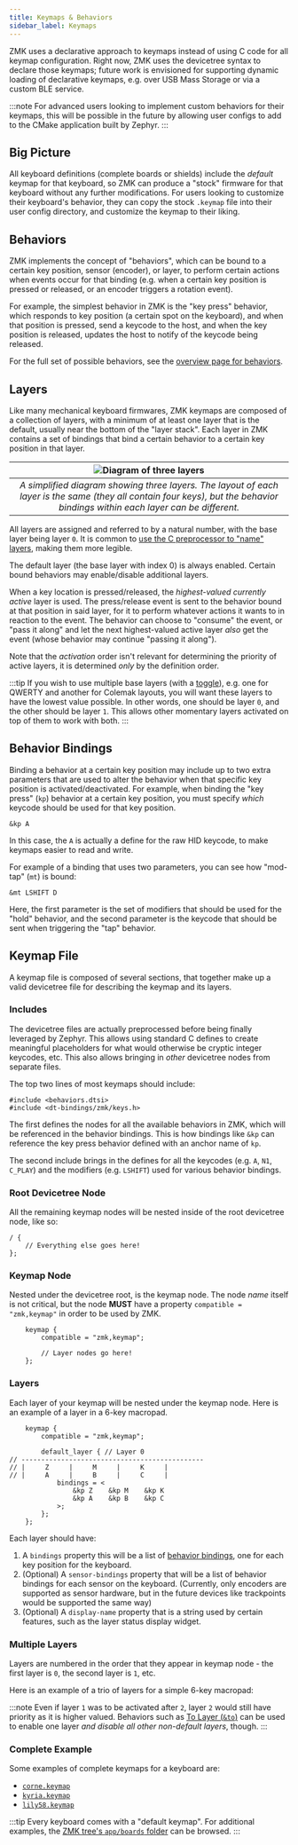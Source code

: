 ```yaml
---
title: Keymaps & Behaviors
sidebar_label: Keymaps
---
```



ZMK uses a declarative approach to keymaps instead of using C code for all keymap configuration.
Right now, ZMK uses the devicetree syntax to declare those keymaps; future work is envisioned for
supporting dynamic loading of declarative keymaps, e.g. over USB Mass Storage or via a custom BLE
service.

:::note
For advanced users looking to implement custom behaviors for their keymaps, this will be possible
in the future by allowing user configs to add to the CMake application built by Zephyr.
:::

## Big Picture

All keyboard definitions (complete boards or shields) include the _default_ keymap for that keyboard,
so ZMK can produce a "stock" firmware for that keyboard without any further modifications. For users
looking to customize their keyboard's behavior, they can copy the stock `.keymap` file into their
user config directory, and customize the keymap to their liking.

## Behaviors

ZMK implements the concept of "behaviors", which can be bound to a certain key position, sensor (encoder),
or layer, to perform certain actions when events occur for that binding (e.g. when a certain key position
is pressed or released, or an encoder triggers a rotation event).

For example, the simplest behavior in ZMK is the "key press" behavior, which responds to key position
(a certain spot on the keyboard), and when that position is pressed, send a keycode to the host, and
when the key position is released, updates the host to notify of the keycode being released.

For the full set of possible behaviors, see the [overview page for behaviors](behaviors/index.mdx).

## Layers

Like many mechanical keyboard firmwares, ZMK keymaps are composed of a collection of layers, with a
minimum of at least one layer that is the default, usually near the bottom of the "layer stack". Each layer
in ZMK contains a set of bindings that bind a certain behavior to a certain key position in that layer.

|                                                   ![Diagram of three layers](../assets/features/keymaps/layer-diagram.png)                                                    |
| :---------------------------------------------------------------------------------------------------------------------------------------------------------------------------: |
| _A simplified diagram showing three layers. The layout of each layer is the same (they all contain four keys), but the behavior bindings within each layer can be different._ |

All layers are assigned and referred to by a natural number, with the base layer being layer `0`. It is common to [use the C preprocessor to "name" layers](behaviors/layers.md#defines-to-refer-to-layers), making them more legible.

The default layer (the base layer with index 0) is always enabled. Certain bound behaviors may enable/disable additional layers.

When a key location is pressed/released, the _highest-valued currently active_ layer is used. The press/release event is sent to the behavior bound at that position in said layer, for it to perform whatever actions it wants to in reaction to the event. The behavior can choose to "consume" the event, or "pass it along" and let the next highest-valued active layer _also_ get the event (whose behavior may continue "passing it along").

Note that the _activation_ order isn't relevant for determining the priority of active layers, it is determined _only_ by the definition order.

:::tip
If you wish to use multiple base layers (with a [toggle](behaviors/layers.md#toggle-layer)), e.g. one for QWERTY and another for Colemak layouts, you will want these layers to have the lowest value possible. In other words, one should be layer `0`, and the other should be layer `1`. This allows other momentary layers activated on top of them to work with both.
:::

## Behavior Bindings

Binding a behavior at a certain key position may include up to two extra parameters that are used to
alter the behavior when that specific key position is activated/deactivated. For example, when binding
the "key press" (`kp`) behavior at a certain key position, you must specify _which_ keycode should
be used for that key position.

```dts
&kp A
```

In this case, the `A` is actually a define for the raw HID keycode, to make keymaps easier to read and write.

For example of a binding that uses two parameters, you can see how "mod-tap" (`mt`) is bound:

```dts
&mt LSHIFT D
```

Here, the first parameter is the set of modifiers that should be used for the "hold" behavior, and the second
parameter is the keycode that should be sent when triggering the "tap" behavior.

## Keymap File

A keymap file is composed of several sections, that together make up a valid devicetree file for describing the keymap and its layers.

### Includes

The devicetree files are actually preprocessed before being finally leveraged by Zephyr. This allows using standard C defines to create meaningful placeholders
for what would otherwise be cryptic integer keycodes, etc. This also allows bringing in _other_ devicetree nodes from separate files.

The top two lines of most keymaps should include:

```dts
#include <behaviors.dtsi>
#include <dt-bindings/zmk/keys.h>
```

The first defines the nodes for all the available behaviors in ZMK, which will be referenced in the behavior bindings. This is how bindings like `&kp` can reference the key press behavior defined with an anchor name of `kp`.

The second include brings in the defines for all the keycodes (e.g. `A`, `N1`, `C_PLAY`) and the modifiers (e.g. `LSHIFT`) used for various behavior bindings.

### Root Devicetree Node

All the remaining keymap nodes will be nested inside of the root devicetree node, like so:

```dts
/ {
    // Everything else goes here!
};
```

### Keymap Node

Nested under the devicetree root, is the keymap node. The node _name_ itself is not critical, but the node **MUST** have a property
`compatible = "zmk,keymap"` in order to be used by ZMK.

```dts
    keymap {
        compatible = "zmk,keymap";

        // Layer nodes go here!
    };
```

### Layers

Each layer of your keymap will be nested under the keymap node. Here is an example of a layer in a 6-key macropad.

```dts
    keymap {
        compatible = "zmk,keymap";

        default_layer { // Layer 0
// ----------------------------------------------
// |     Z     |     M     |     K     |
// |     A     |     B     |     C     |
            bindings = <
                &kp Z    &kp M    &kp K
                &kp A    &kp B    &kp C
            >;
        };
    };
```

Each layer should have:

1. A `bindings` property this will be a list of [behavior bindings](behaviors/index.mdx), one for each key position for the keyboard.
1. (Optional) A `sensor-bindings` property that will be a list of behavior bindings for each sensor on the keyboard. (Currently, only encoders are supported as sensor hardware, but in the future devices like trackpoints would be supported the same way)
1. (Optional) A `display-name` property that is a string used by certain features, such as the layer status display widget.

### Multiple Layers

Layers are numbered in the order that they appear in keymap node - the first layer is `0`, the second layer is `1`, etc.

Here is an example of a trio of layers for a simple 6-key macropad:

<KeymapExample />

:::note
Even if layer `1` was to be activated after `2`, layer `2` would still have priority as it is higher valued. Behaviors such as [To Layer (`&to`)](behaviors/layers.md#to-layer) can be used to enable one layer _and disable all other non-default layers_, though.
:::

### Complete Example

Some examples of complete keymaps for a keyboard are:

- [`corne.keymap`](https://github.com/zmkfirmware/zmk/blob/main/app/boards/shields/corne/corne.keymap)
- [`kyria.keymap`](https://github.com/zmkfirmware/zmk/blob/main/app/boards/shields/kyria/kyria.keymap)
- [`lily58.keymap`](https://github.com/zmkfirmware/zmk/blob/main/app/boards/shields/lily58/lily58.keymap)

:::tip
Every keyboard comes with a "default keymap". For additional examples, the [ZMK tree's `app/boards` folder](https://github.com/zmkfirmware/zmk/blob/main/app/boards) can be browsed.
:::
